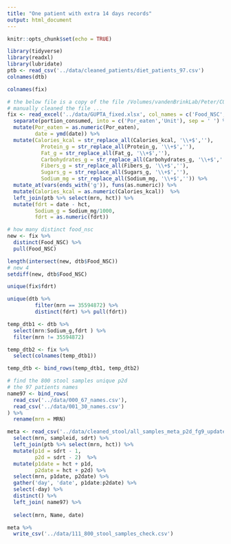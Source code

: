 ```yaml
---
title: "One patient with extra 14 days records"
output: html_document
---
```


```r
knitr::opts_chunk$set(echo = TRUE)
```

```r
library(tidyverse)
library(readxl)
library(lubridate)
ptb <- read_csv('../data/cleaned_patients/diet_patients_97.csv')
colnames(dtb)
```

```r
colnames(fix)
```

```r
# the below file is a copy of the file /Volumes/vandenBrinkLab/Peter/COMPUTRITION OUTPUTS/GUPTA_fixed.XLS
# manually cleaned the file ...
fix <- read_excel('../data/GUPTA_fixed.xlsx', col_names = c('Food_NSC','Meal', 'portion_consumed','Calories_kcal','Protein_g','Fat_g','Carbohydrates_g','Fibers_g','Sugars_g','Sodium_mg','date','mrn')) %>% 
  separate(portion_consumed, into = c('Por_eaten','Unit'), sep = ' ') %>% 
  mutate(Por_eaten = as.numeric(Por_eaten),
         date = ymd(date)) %>% 
  mutate(Calories_kcal = str_replace_all(Calories_kcal, '\\+$',''),
           Protein_g = str_replace_all(Protein_g, '\\+$',''),
           Fat_g = str_replace_all(Fat_g, '\\+$',''),
           Carbohydrates_g = str_replace_all(Carbohydrates_g, '\\+$',''),
           Fibers_g = str_replace_all(Fibers_g, '\\+$',''),
           Sugars_g = str_replace_all(Sugars_g, '\\+$',''),
           Sodium_mg = str_replace_all(Sodium_mg, '\\+$','')) %>% 
  mutate_at(vars(ends_with('g')), funs(as.numeric)) %>% 
  mutate(Calories_kcal = as.numeric(Calories_kcal))  %>% 
  left_join(ptb %>% select(mrn, hct)) %>% 
  mutate(fdrt = date - hct,
         Sodium_g = Sodium_mg/1000,
         fdrt = as.numeric(fdrt))

# how many distinct food_nsc
new <- fix %>% 
  distinct(Food_NSC) %>% 
  pull(Food_NSC)

length(intersect(new, dtb$Food_NSC))
# new 4 
setdiff(new, dtb$Food_NSC)

unique(fix$fdrt)

unique(dtb %>% 
         filter(mrn == 35594872) %>% 
         distinct(fdrt) %>% pull(fdrt))
```


```r
temp_dtb1 <- dtb %>% 
  select(mrn:Sodium_g,fdrt ) %>% 
  filter(mrn != 35594872) 

temp_dtb2 <- fix %>% 
  select(colnames(temp_dtb1))

temp_dtb <- bind_rows(temp_dtb1, temp_dtb2) 

```


```r
# find the 800 stool samples unique p2d
# the 97 patients names
name97 <- bind_rows(
  read_csv('../data/000_67_names.csv'),
  read_csv('../data/001_30_names.csv')
) %>% 
  rename(mrn = MRN)

meta <- read_csv('../data/cleaned_stool/all_samples_meta_p2d_fg9_updated.csv') %>% 
  select(mrn, sampleid, sdrt) %>% 
  left_join(ptb %>% select(mrn, hct)) %>% 
  mutate(p1d = sdrt - 1,
         p2d = sdrt - 2)  %>% 
  mutate(p1date = hct + p1d,
         p2date = hct + p2d) %>% 
  select(mrn, p1date, p2date) %>% 
  gather('day', 'date', p1date:p2date) %>% 
  select(-day) %>% 
  distinct() %>% 
  left_join( name97) %>% 
  
  select(mrn, Name, date)

meta %>% 
  write_csv('../data/111_800_stool_samples_check.csv')
```

